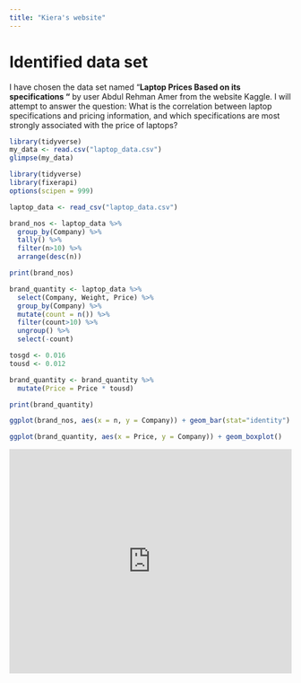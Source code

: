 ```yaml
---
title: "Kiera's website"
---
```


# Identified data set

I have chosen the data set named "**Laptop Prices Based on its specifications "** by user Abdul Rehman Amer from the website Kaggle. I will attempt to answer the question: What is the correlation between laptop specifications and pricing information, and which specifications are most strongly associated with the price of laptops?

```r
library(tidyverse)
my_data <- read.csv("laptop_data.csv")
glimpse(my_data)
```

```r
library(tidyverse)
library(fixerapi)
options(scipen = 999)

laptop_data <- read_csv("laptop_data.csv")

brand_nos <- laptop_data %>% 
  group_by(Company) %>% 
  tally() %>% 
  filter(n>10) %>% 
  arrange(desc(n))

print(brand_nos)
```

```r
brand_quantity <- laptop_data %>% 
  select(Company, Weight, Price) %>% 
  group_by(Company) %>% 
  mutate(count = n()) %>% 
  filter(count>10) %>% 
  ungroup() %>% 
  select(-count)

tosgd <- 0.016
tousd <- 0.012

brand_quantity <- brand_quantity %>% 
  mutate(Price = Price * tousd)

print(brand_quantity)

ggplot(brand_nos, aes(x = n, y = Company)) + geom_bar(stat="identity")

ggplot(brand_quantity, aes(x = Price, y = Company)) + geom_boxplot()
```

```{=html}
<iframe height="400" width="100%" frameborder="no" src="https://iaekr.shinyapps.io/sample_app_nm2207/"> </iframe>
```



